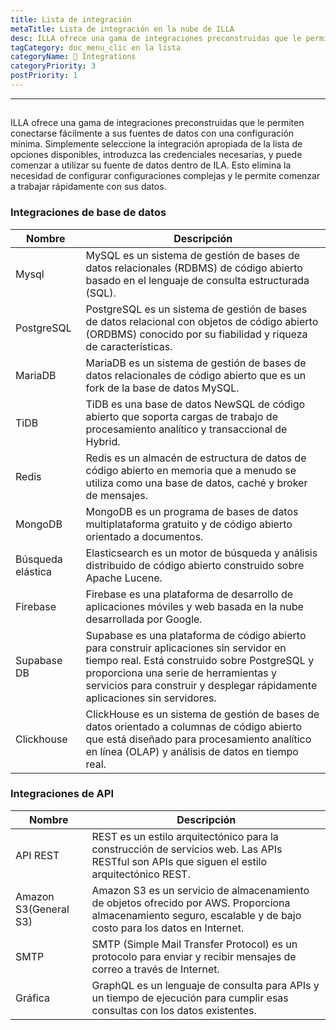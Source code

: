 ```yaml
---
title: Lista de integración
metaTitle: Lista de integración en la nube de ILLA
desc: ILLA ofrece una gama de integraciones preconstruidas que le permiten conectarse fácilmente a sus fuentes de datos con una configuración mínima
tagCategory: doc_menu_clic en la lista
categoryName: 🔨 Integrations
categoryPriority: 3
postPriority: 1
---
```


* * *

## <Heading hidden>Lista de integración</Heading>

ILLA ofrece una gama de integraciones preconstruidas que le permiten conectarse fácilmente a sus fuentes de datos con una configuración mínima. Simplemente seleccione la integración apropiada de la lista de opciones disponibles, introduzca las credenciales necesarias, y puede comenzar a utilizar su fuente de datos dentro de ILA. Esto elimina la necesidad de configurar configuraciones complejas y le permite comenzar a trabajar rápidamente con sus datos.

### Integraciones de base de datos

| Nombre            | Descripción                                                                                                                                                                                                                                                    |
| ----------------- | -------------------------------------------------------------------------------------------------------------------------------------------------------------------------------------------------------------------------------------------------------------- |
| Mysql             | MySQL es un sistema de gestión de bases de datos relacionales (RDBMS) de código abierto basado en el lenguaje de consulta estructurada (SQL).                                                                                                                  |
| PostgreSQL        | PostgreSQL es un sistema de gestión de bases de datos relacional con objetos de código abierto (ORDBMS) conocido por su fiabilidad y riqueza de características.                                                                                               |
| MariaDB           | MariaDB es un sistema de gestión de bases de datos relacionales de código abierto que es un fork de la base de datos MySQL.                                                                                                                                    |
| TiDB              | TiDB es una base de datos NewSQL de código abierto que soporta cargas de trabajo de procesamiento analítico y transaccional de Hybrid.                                                                                                                         |
| Redis             | Redis es un almacén de estructura de datos de código abierto en memoria que a menudo se utiliza como una base de datos, caché y broker de mensajes.                                                                                                            |
| MongoDB           | MongoDB es un programa de bases de datos multiplataforma gratuito y de código abierto orientado a documentos.                                                                                                                                                  |
| Búsqueda elástica | Elasticsearch es un motor de búsqueda y análisis distribuido de código abierto construido sobre Apache Lucene.                                                                                                                                                 |
| Firebase          | Firebase es una plataforma de desarrollo de aplicaciones móviles y web basada en la nube desarrollada por Google.                                                                                                                                              |
| Supabase DB       | Supabase es una plataforma de código abierto para construir aplicaciones sin servidor en tiempo real. Está construido sobre PostgreSQL y proporciona una serie de herramientas y servicios para construir y desplegar rápidamente aplicaciones sin servidores. |
| Clickhouse        | ClickHouse es un sistema de gestión de bases de datos orientado a columnas de código abierto que está diseñado para procesamiento analítico en línea (OLAP) y análisis de datos en tiempo real.                                                                |

### Integraciones de API

| Nombre                | Descripción                                                                                                                                                      |
| --------------------- | ---------------------------------------------------------------------------------------------------------------------------------------------------------------- |
| API REST              | REST es un estilo arquitectónico para la construcción de servicios web. Las APIs RESTful son APIs que siguen el estilo arquitectónico REST.                      |
| Amazon S3(General S3) | Amazon S3 es un servicio de almacenamiento de objetos ofrecido por AWS. Proporciona almacenamiento seguro, escalable y de bajo costo para los datos en Internet. |
| SMTP                  | SMTP (Simple Mail Transfer Protocol) es un protocolo para enviar y recibir mensajes de correo a través de Internet.                                              |
| Gráfica               | GraphQL es un lenguaje de consulta para APIs y un tiempo de ejecución para cumplir esas consultas con los datos existentes.                                      |

